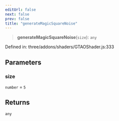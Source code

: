 ```yaml
---
editUrl: false
next: false
prev: false
title: "generateMagicSquareNoise"
---
```


> **generateMagicSquareNoise**(`size`): `any`

Defined in: three/addons/shaders/GTAOShader.js:333

## Parameters

### size

`number` = `5`

## Returns

`any`
